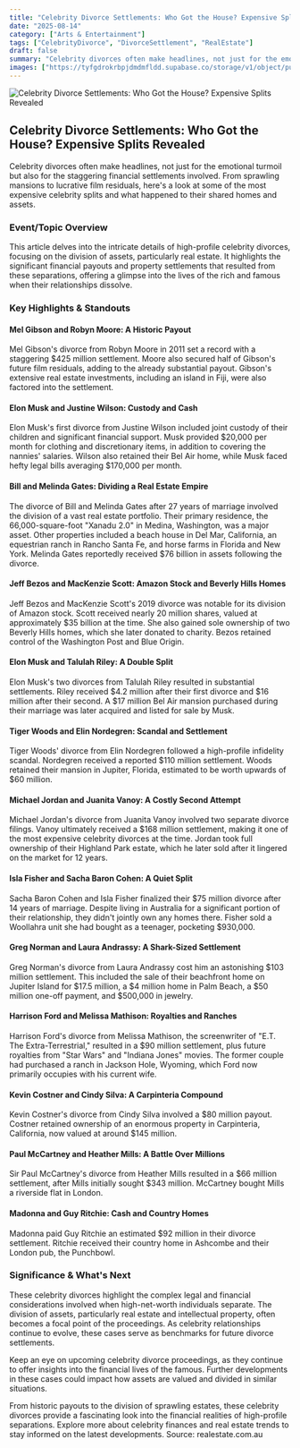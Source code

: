```yaml
---
title: "Celebrity Divorce Settlements: Who Got the House? Expensive Splits Revealed"
date: "2025-08-14"
category: ["Arts & Entertainment"]
tags: ["CelebrityDivorce", "DivorceSettlement", "RealEstate"]
draft: false
summary: "Celebrity divorces often make headlines, not just for the emotional turmoil but also for the staggering financial settlements involved. From sprawling mansions to lucrative film residuals, here's a look at some of the most expensive celebrity splits and what happened to their shared homes and assets."
images: ["https://tyfgdrokrbpjdmdmfldd.supabase.co/storage/v1/object/public/image/2025-08-14-12-03-46-957-04-00.jpg"]
---
```



![Celebrity Divorce Settlements: Who Got the House? Expensive Splits Revealed](https://tyfgdrokrbpjdmdmfldd.supabase.co/storage/v1/object/public/image/2025-08-14-12-03-46-957-04-00.jpg)

## Celebrity Divorce Settlements: Who Got the House? Expensive Splits Revealed

Celebrity divorces often make headlines, not just for the emotional turmoil but also for the staggering financial settlements involved. From sprawling mansions to lucrative film residuals, here's a look at some of the most expensive celebrity splits and what happened to their shared homes and assets.

### Event/Topic Overview

This article delves into the intricate details of high-profile celebrity divorces, focusing on the division of assets, particularly real estate. It highlights the significant financial payouts and property settlements that resulted from these separations, offering a glimpse into the lives of the rich and famous when their relationships dissolve.

### Key Highlights & Standouts

#### Mel Gibson and Robyn Moore: A Historic Payout

Mel Gibson's divorce from Robyn Moore in 2011 set a record with a staggering $425 million settlement. Moore also secured half of Gibson's future film residuals, adding to the already substantial payout. Gibson's extensive real estate investments, including an island in Fiji, were also factored into the settlement.

#### Elon Musk and Justine Wilson: Custody and Cash

Elon Musk's first divorce from Justine Wilson included joint custody of their children and significant financial support. Musk provided $20,000 per month for clothing and discretionary items, in addition to covering the nannies' salaries. Wilson also retained their Bel Air home, while Musk faced hefty legal bills averaging $170,000 per month.

#### Bill and Melinda Gates: Dividing a Real Estate Empire

The divorce of Bill and Melinda Gates after 27 years of marriage involved the division of a vast real estate portfolio. Their primary residence, the 66,000-square-foot "Xanadu 2.0" in Medina, Washington, was a major asset. Other properties included a beach house in Del Mar, California, an equestrian ranch in Rancho Santa Fe, and horse farms in Florida and New York. Melinda Gates reportedly received $76 billion in assets following the divorce.

#### Jeff Bezos and MacKenzie Scott: Amazon Stock and Beverly Hills Homes

Jeff Bezos and MacKenzie Scott's 2019 divorce was notable for its division of Amazon stock. Scott received nearly 20 million shares, valued at approximately $35 billion at the time. She also gained sole ownership of two Beverly Hills homes, which she later donated to charity. Bezos retained control of the Washington Post and Blue Origin.

#### Elon Musk and Talulah Riley: A Double Split

Elon Musk's two divorces from Talulah Riley resulted in substantial settlements. Riley received $4.2 million after their first divorce and $16 million after their second. A $17 million Bel Air mansion purchased during their marriage was later acquired and listed for sale by Musk.

#### Tiger Woods and Elin Nordegren: Scandal and Settlement

Tiger Woods' divorce from Elin Nordegren followed a high-profile infidelity scandal. Nordegren received a reported $110 million settlement. Woods retained their mansion in Jupiter, Florida, estimated to be worth upwards of $60 million.

#### Michael Jordan and Juanita Vanoy: A Costly Second Attempt

Michael Jordan's divorce from Juanita Vanoy involved two separate divorce filings. Vanoy ultimately received a $168 million settlement, making it one of the most expensive celebrity divorces at the time. Jordan took full ownership of their Highland Park estate, which he later sold after it lingered on the market for 12 years.

#### Isla Fisher and Sacha Baron Cohen: A Quiet Split

Sacha Baron Cohen and Isla Fisher finalized their $75 million divorce after 14 years of marriage. Despite living in Australia for a significant portion of their relationship, they didn't jointly own any homes there. Fisher sold a Woollahra unit she had bought as a teenager, pocketing $930,000.

#### Greg Norman and Laura Andrassy: A Shark-Sized Settlement

Greg Norman's divorce from Laura Andrassy cost him an astonishing $103 million settlement. This included the sale of their beachfront home on Jupiter Island for $17.5 million, a $4 million home in Palm Beach, a $50 million one-off payment, and $500,000 in jewelry.

#### Harrison Ford and Melissa Mathison: Royalties and Ranches

Harrison Ford's divorce from Melissa Mathison, the screenwriter of "E.T. The Extra-Terrestrial," resulted in a $90 million settlement, plus future royalties from "Star Wars" and "Indiana Jones" movies. The former couple had purchased a ranch in Jackson Hole, Wyoming, which Ford now primarily occupies with his current wife.

#### Kevin Costner and Cindy Silva: A Carpinteria Compound

Kevin Costner's divorce from Cindy Silva involved a $80 million payout. Costner retained ownership of an enormous property in Carpinteria, California, now valued at around $145 million.

#### Paul McCartney and Heather Mills: A Battle Over Millions

Sir Paul McCartney's divorce from Heather Mills resulted in a $66 million settlement, after Mills initially sought $343 million. McCartney bought Mills a riverside flat in London.

#### Madonna and Guy Ritchie: Cash and Country Homes

Madonna paid Guy Ritchie an estimated $92 million in their divorce settlement. Ritchie received their country home in Ashcombe and their London pub, the Punchbowl.

### Significance & What's Next

These celebrity divorces highlight the complex legal and financial considerations involved when high-net-worth individuals separate. The division of assets, particularly real estate and intellectual property, often becomes a focal point of the proceedings. As celebrity relationships continue to evolve, these cases serve as benchmarks for future divorce settlements.

Keep an eye on upcoming celebrity divorce proceedings, as they continue to offer insights into the financial lives of the famous. Further developments in these cases could impact how assets are valued and divided in similar situations.

From historic payouts to the division of sprawling estates, these celebrity divorces provide a fascinating look into the financial realities of high-profile separations. Explore more about celebrity finances and real estate trends to stay informed on the latest developments.
Source: realestate.com.au


